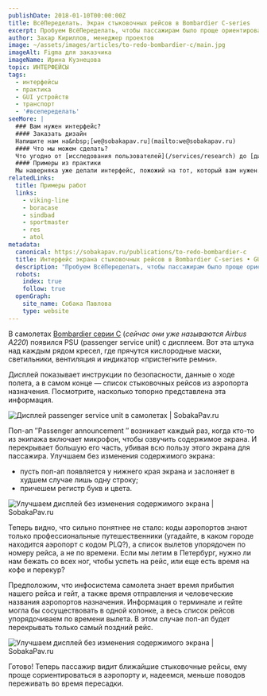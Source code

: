 ```yaml
---
publishDate: 2018-01-10T00:00:00Z
title: ВсёПеределать. Экран стыковочных рейсов в Bombardier C-series
excerpt: Пробуем ВсёПеределать, чтобы пассажирам было проще ориентироваться.
author: Захар Кириллов, менеджер проектов
image: ~/assets/images/articles/to-redo-bombardier-c/main.jpg
imageAlt: Figmа для заказчика
imageName: Ирина Кузнецова
topic: ИНТЕРФЕЙСЫ
tags:
  - интерфейсы
  - практика
  - GUI устройств
  - транспорт
  - '#всепеределать'
seeMore: |
  ### Вам нужен интерфейс?
  #### Заказать дизайн
  Напишите нам на&nbsp;[we@sobakapav.ru](mailto:we@sobakapav.ru)
  #### Что мы можем сделать?
  Что угодно от [исследования пользователей](/services/research) до [дизайна интерфейса под ключ](/services/ux-design). 
  #### Примеры из практики
  Мы наверняка уже делали интерфейс, пожожий на тот, который вам нужен. [Проверьте](https://sobakapav.ru/portfolio).
relatedLinks:
  title: Примеры работ
  links:
    - viking-line
    - boracase
    - sindbad
    - sportmaster
    - res
    - atol
metadata:
  canonical: https://sobakapav.ru/publications/to-redo-bombardier-c
  title: Интерфейс экрана стыковочных рейсов в Bombardier C-series • GUI устройств
  description: "Пробуем ВсёПеределать, чтобы пассажирам было проще ориентироваться в интерфейсе."
  robots:
    index: true
    follow: true
  openGraph:
    site_name: Собака Павлова
    type: website
---
```



В самолетах [Bombardier серии С](https://www.airbus.com/aircraft/passenger-aircraft/a220-family.html) (_сейчас они уже называются Airbus A220_) появился PSU (passenger service unit) с дисплеем. Вот эта штука над каждым рядом кресел, где прячутся кислородные маски, светильники, вентиляция и индикатор «пристегните ремни».

Дисплей показывает инструкции по безопасности, данные о ходе полета, а в самом конце — список стыковочных рейсов из аэропорта назначения. Посмотрите, насколько топорно представлена эта информация.

![Дисплей passenger service unit в самолетах | SobakaPav.ru](~/assets/images/articles/to-redo-bombardier-c/1.jpeg)

Поп-ап ″Passenger announcement ″ возникает каждый раз, когда кто-то из экипажа включает микрофон, чтобы озвучить содержимое экрана. И перекрывает большую его часть, убивая всю пользу этого экрана для пассажира. Улучшаем без изменения содержимого экрана:

- пусть поп-ап появляется у нижнего края экрана и заслоняет в худшем случае лишь одну строку;
- причешем регистр букв и цвета.

![Улучшаем дисплей без изменения содержимого экрана | SobakaPav.ru](~/assets/images/articles/to-redo-bombardier-c/2.png)

Теперь видно, что сильно понятнее не стало: коды аэропортов знают только профессиональные путешественники (угадайте, в каком городе находится аэропорт с кодом PLQ?), а список вылетов упорядочен по номеру рейса, а не по времени. Если мы летим в Петербург, нужно ли нам бежать со всех ног, чтобы успеть на рейс, или еще есть время на кофе и перекур?

Предположим, что инфосистема самолета знает время прибытия нашего рейса и гейт, а также время отправления и человеческие названия аэропортов назначения. Информация о терминале и гейте могла бы сосуществовать в одной колонке, а весь список рейсов упорядочиваем по времени вылета. В этом случае поп-ап будет перекрывать только самый поздний рейс.

![Улучшаем дисплей без изменения содержимого экрана | SobakaPav.ru](~/assets/images/articles/to-redo-bombardier-c/3.png)

Готово! Теперь пассажир видит ближайшие стыковочные рейсы, ему проще сориентироваться в аэропорту и, надеемся, меньше поводов переживать во время пересадки.
